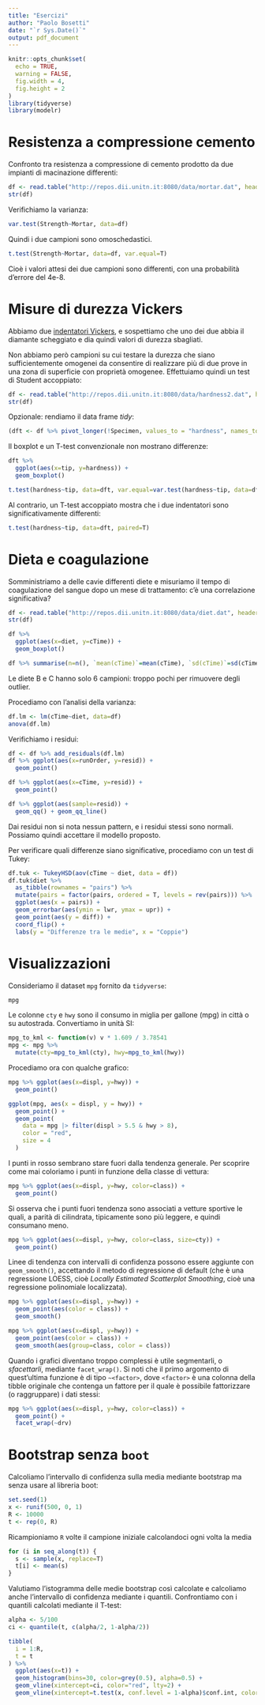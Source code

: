 ```yaml
---
title: "Esercizi"
author: "Paolo Bosetti"
date: "`r Sys.Date()`"
output: pdf_document
---
```


```r
knitr::opts_chunk$set(
  echo = TRUE,
  warning = FALSE,
  fig.width = 4,
  fig.height = 2
)
library(tidyverse)
library(modelr)
```


# Resistenza a compressione cemento

Confronto tra resistenza a compressione di cemento prodotto da due impianti di macinazione differenti:

```r
df <- read.table("http://repos.dii.unitn.it:8080/data/mortar.dat", header=T)
str(df)
```

Verifichiamo la varianza:
```r
var.test(Strength~Mortar, data=df)
```

Quindi i due campioni sono omoschedastici.

```r
t.test(Strength~Mortar, data=df, var.equal=T)
```
Cioè i valori attesi dei due campioni sono differenti, con una probabilità d'errore del 4e-8.


# Misure di durezza Vickers

Abbiamo due [indentatori Vickers](https://en.wikipedia.org/wiki/Vickers_hardness_test), e sospettiamo che uno dei due abbia il diamante scheggiato e dia quindi valori di durezza sbagliati. 

Non abbiamo però campioni su cui testare la durezza che siano sufficientemente omogenei da consentire di realizzare più di due prove in una zona di superficie con proprietà omogenee. Effettuiamo quindi un test di Student accoppiato:

```r
df <- read.table("http://repos.dii.unitn.it:8080/data/hardness2.dat", header=T)
str(df)
```
Opzionale: rendiamo il data frame *tidy*:

```r
(dft <- df %>% pivot_longer(!Specimen, values_to = "hardness", names_to = "tip"))
```

Il boxplot e un T-test convenzionale non mostrano differenze:

```r
dft %>% 
  ggplot(aes(x=tip, y=hardness)) +
  geom_boxplot()

t.test(hardness~tip, data=dft, var.equal=var.test(hardness~tip, data=dft)$p.value>0.05)
```

Al contrario, un T-test accoppiato mostra che i due indentatori sono significativamente differenti:

```r
t.test(hardness~tip, data=dft, paired=T)
```

# Dieta e coagulazione

Somministriamo a delle cavie differenti diete e misuriamo il tempo di coagulazione del sangue dopo un mese di trattamento: c'è una correlazione significativa?

```r
df <- read.table("http://repos.dii.unitn.it:8080/data/diet.dat", header=T)
str(df)
```
```r
df %>% 
  ggplot(aes(x=diet, y=cTime)) +
  geom_boxplot()
```

```r
df %>% summarise(n=n(), `mean(cTime)`=mean(cTime), `sd(cTime)`=sd(cTime), .by=diet)
```

Le diete B e C hanno solo 6 campioni: troppo pochi per rimuovere degli outlier.

Procediamo con l'analisi della varianza:

```r
df.lm <- lm(cTime~diet, data=df)
anova(df.lm)
```
Verifichiamo i residui:

```r
df <- df %>% add_residuals(df.lm)
df %>% ggplot(aes(x=runOrder, y=resid)) +
  geom_point()

df %>% ggplot(aes(x=cTime, y=resid)) +
  geom_point()

df %>% ggplot(aes(sample=resid)) +
  geom_qq() + geom_qq_line()
```

Dai residui non si nota nessun pattern, e i residui stessi sono normali. Possiamo quindi accettare il modello proposto.

Per verificare quali differenze siano significative, procediamo con un test di Tukey:

```r
df.tuk <- TukeyHSD(aov(cTime ~ diet, data = df))
df.tuk$diet %>%
  as_tibble(rownames = "pairs") %>%
  mutate(pairs = factor(pairs, ordered = T, levels = rev(pairs))) %>%
  ggplot(aes(x = pairs)) +
  geom_errorbar(aes(ymin = lwr, ymax = upr)) +
  geom_point(aes(y = diff)) +
  coord_flip() +
  labs(y = "Differenze tra le medie", x = "Coppie")
```

# Visualizzazioni

Consideriamo il dataset `mpg` fornito da `tidyverse`:

```r
mpg
```

Le colonne `cty` e `hwy` sono il consumo in miglia per gallone (mpg) in città o su autostrada. Convertiamo in unità SI:

```r
mpg_to_kml <- function(v) v * 1.609 / 3.78541
mpg <- mpg %>% 
  mutate(cty=mpg_to_kml(cty), hwy=mpg_to_kml(hwy))
```

Procediamo ora con qualche grafico:

```r
mpg %>% ggplot(aes(x=displ, y=hwy)) +
  geom_point()
```
```r
ggplot(mpg, aes(x = displ, y = hwy)) +
  geom_point() +
  geom_point(
    data = mpg |> filter(displ > 5.5 & hwy > 8),
    color = "red",
    size = 4
  )
```
I punti in rosso sembrano stare fuori dalla tendenza generale. Per scoprire come mai coloriamo i punti in funzione della classe di vettura:

```r
mpg %>% ggplot(aes(x=displ, y=hwy, color=class)) +
  geom_point()
```

Si osserva che i punti fuori tendenza sono associati a vetture sportive le quali, a parità di cilindrata, tipicamente sono più leggere, e quindi consumano meno.

```r
mpg %>% ggplot(aes(x=displ, y=hwy, color=class, size=cty)) +
  geom_point()
```
Linee di tendenza con intervalli di confidenza possono essere aggiunte con `geom_smooth()`, accettando il metodo di regressione di default (che è una regressione LOESS, cioè *Locally Estimated Scatterplot Smoothing*, cioè una regressione polinomiale localizzata).

```r
mpg %>% ggplot(aes(x=displ, y=hwy)) +
  geom_point(aes(color = class)) +
  geom_smooth()

mpg %>% ggplot(aes(x=displ, y=hwy)) +
  geom_point(aes(color = class)) +
  geom_smooth(aes(group=class, color = class))
```
Quando i grafici diventano troppo complessi è utile segmentarli, o *sfacettarli*, mediante `facet_wrap()`. Si noti che il primo argomento di quest'ultima funzione è di tipo `~<factor>`, dove `<factor>` è una colonna della tibble originale che contenga un fattore per il quale è possibile fattorizzare (o raggruppare) i dati stessi:

```r
mpg %>% ggplot(aes(x=displ, y=hwy, color=class)) +
  geom_point() +
  facet_wrap(~drv)
```



# Bootstrap senza `boot`

Calcoliamo l'intervallo di confidenza sulla media mediante bootstrap ma senza usare al libreria boot:

```r
set.seed(1)
x <- runif(500, 0, 1)
R <- 10000
t <- rep(0, R)
```

Ricampioniamo `R` volte il campione iniziale calcolandoci ogni volta la media

```r
for (i in seq_along(t)) {
  s <- sample(x, replace=T)
  t[i] <- mean(s)
}
```

Valutiamo l'istogramma delle medie bootstrap così calcolate e calcoliamo anche l'intervallo di confidenza mediante i quantili. Confrontiamo con i quantili calcolati mediante il T-test:

```r
alpha <- 5/100
ci <- quantile(t, c(alpha/2, 1-alpha/2))

tibble(
  i = 1:R,
  t = t
) %>% 
  ggplot(aes(x=t)) + 
  geom_histogram(bins=30, color=grey(0.5), alpha=0.5) + 
  geom_vline(xintercept=ci, color="red", lty=2) +
  geom_vline(xintercept=t.test(x, conf.level = 1-alpha)$conf.int, color="blue", lty=2)
```

